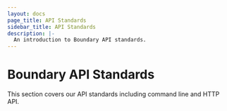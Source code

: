 ```yaml
---
layout: docs
page_title: API Standards
sidebar_title: API Standards
description: |-
  An introduction to Boundary API standards.
---
```


# Boundary API Standards

This section covers our API standards including command line and HTTP API.
